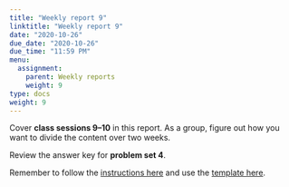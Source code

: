 ```yaml
---
title: "Weekly report 9"
linktitle: "Weekly report 9"
date: "2020-10-26"
due_date: "2020-10-26"
due_time: "11:59 PM"
menu:
  assignment:
    parent: Weekly reports
    weight: 9
type: docs
weight: 9
---
```


Cover **class sessions 9–10** in this report. As a group, figure out how you want to divide the content over two weeks.

Review the answer key for **problem set 4**.

Remember to follow the [instructions here](/assignment/#weekly-reports-1) and use the [template here](/assignment/weekly-reports/).
